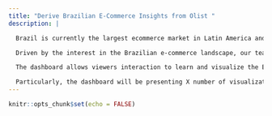 ```yaml
---
title: "Derive Brazilian E-Commerce Insights from Olist "
description: |

  Brazil is currently the largest ecommerce market in Latin America and the 13th largest in the world despite a low internet penetration of 61%. This suggests an immense potential for growth in the Brazilian E-commerce landscapes. (Source) 

  Driven by the interest in the Brazilian e-commerce landscape, our team has built a dashboard using a dataset provided by Olist, Brazilian E-commerce platform, and via the Shiny feature of R.  

  The dashboard allows viewers interaction to learn and visualize the E-commerce market/consumers preferences/purchase trends of the Brazilian market as well as identify potential areas of growth and improvement for Olist as an E-commerce platform. 

  Particularly, the dashboard will be presenting X number of visualizations divided up by three areas of focus. Exploratory analysis can be used to, the predictive analysis can be used for, and geospatial analysis can be used for.  
---
```


```r
knitr::opts_chunk$set(echo = FALSE)
```

